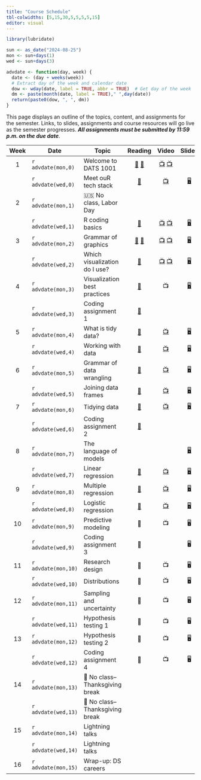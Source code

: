 ```yaml
---
title: "Course Schedule"
tbl-colwidths: [5,15,30,5,5,5,5,15]
editor: visual
---
```


```r
library(lubridate)

sun <- as_date("2024-08-25")
mon <- sun+days(1)
wed <- sun+days(3)

advdate <- function(day, week) {
  date <- (day + weeks(week))
  # Extract day of the week and calendar date
  dow <- wday(date, label = TRUE, abbr = TRUE)  # Get day of the week
  dm <- paste(month(date, label = TRUE)," ",day(date))
  return(paste0(dow, ", ", dm))
}
```

This page displays an outline of the topics, content, and assignments
for the semester. Links, to slides, assignments and course resources
will go live as the semester progresses. ***All assignments must be
submitted by 11:59 p.m. on the due date***.

::: column-screen-inset-right
| Week | Date                | Topic                          |                                                                               Reading                                                                               |                                                     Video                                                      |                   Slides                    |                           Assignment                            |        Due Date         |
|:-------:|---------|---------|:-------:|:-------:|:-------:|:-------:|:-------:|
|  1   | `r advdate(mon,0)`  | Welcome to DATS 1001           | [📖](https://rstudio-education.github.io/hopr/starting.html "hopwr, Appendix A and B") [📖](https://quarto.org/docs/get-started/hello/rstudio.html "Hello, Quarto") |                     [📺](https://youtu.be/eimM6pNkYjE) [📺](https://youtu.be/6QN9ZYURDFg)                      |                                             |                                                                 |                         |
|      | `r advdate(wed,0)`  | Meet ouR tech stack            |                                                [📖](https://www.markdownguide.org/getting-started/ "Markdown Guide")                                                |                               [📺](https://www.youtube.com/watch?v=bTVIMt3XllM)                                | [🖥️](slides/week-1.2.qmd "Week 1.2 slides") |                                                                 |                         |
|  2   | `r advdate(mon,1)`  | 🇺🇸 No class, Labor Day         |                                                                                                                                                                     |                                                                                                                |                                             |                                                                 |                         |
|      | `r advdate(wed,1)`  | R coding basics                |                                                     [📖](https://rstudio-education.github.io/hopr/basics.html)                                                      |    [📺](https://www.youtube.com/watch?v=hvFBDmT4bdY) [📺](https://youtu.be/9f2g7RN5N0I?si=WMsaGlhFC7Fx-ZNy)    | [🖥️](slides/week-2.1.qmd "Week 2.1 slides") |                                                                 |                         |
|  3   | `r advdate(mon,2)`  | Grammar of graphics            |                         [📖](https://r4ds.hadley.nz/data-import "r4ds, chap. 7") [📖](https://r4ds.hadley.nz/data-visualize.html "r4ds, 2")                         |  [📺](https://youtu.be/QG1oDJPoIio "Make a bar chart") [📺](https://youtu.be/-1YhCql-gMo "Make a histogram")   | [🖥️](slides/week-3.1.qmd "Week 3.1 slides") |                                                                 |                         |
|      | `r advdate(wed,2)`  | Which visualization do I use?  |                                                      [📖](https://r4ds.hadley.nz/layers.html "r4ds, 9.1-9.4")                                                       | [📺](https://youtu.be/PnmQ2MFQpIc "Make a line chart") [📺](https://youtu.be/FiosjUVyfLM "Make a scatterplot") | [🖥️](slides/week-3.2.qmd "Week 3.2 slides") |                                                                 |                         |
|  4   | `r advdate(mon,3)`  | Visualization best practices   |                                                     [📖](https://r4ds.hadley.nz/communication "r4ds, chap. 11")                                                     |                                                       📺                                                       | [🖥️](slides/week-4.1.qmd "Week 4.1 slides") |                                                                 |                         |
|      | `r advdate(wed,3)`  | Coding assignment 1            |                                             [📖](https://www-jstor-org.proxygw.wrlc.org/stable/1951731?seq=8 "Lipset")                                              |                                                                                                                |                                             | [🧮](assignments/coding-assignment-1.qmd "Coding assignment 1") |   `r advdate(sun,4)`    |
|  5   | `r advdate(mon,4)`  | What is tidy data?             |                                               [📖](https://r4ds.hadley.nz/data-tidy#sec-tidy-data "r4ds, chap. 5.2")                                                |                  [📺](https://youtu.be/ZwJsSjJRuMU?si=A6ucJ7jHL1s3T3uT "Reading data into R")                  | [🖥️](slides/week-5.1.qmd "Week 5.1 slides") |                                                                 |                         |
|      | `r advdate(wed,4)`  | Working with data              |                                                  [📖](https://r4ds.hadley.nz/data-transform "rd4s, chap. 3.1-3.4")                                                  |           [📺](https://youtu.be/ScQD47eJeAE?si=Rc6epCTKhQVtkCjS "Transforming data w/ dplyr verbs")            |   [🖥️](slides/week-5.2 "Week 5.2 slides")   |                                                                 |                         |
|  6   | `r advdate(mon,5)`  | Grammar of data wrangling      |                                                [📖](https://r4ds.hadley.nz/data-transform#groups "r4ds, chap. 3.5")                                                 |             [📺](https://youtu.be/mgBwVzMV-v8?si=4KP-qyDyssI92iFe "Grouping and summarizing data")             |   [🖥️](slides/week-6.1 "Week 6.1 slides")   |                                                                 |                         |
|      | `r advdate(wed,5)`  | Joining data frames            |                                                      [📖](https://r4ds.hadley.nz/joins.html "r4ds, chap. 19")                                                       |          [📺](https://youtu.be/wNF3ZPneHWw?si=TyiXrsAxgbdrztD4 "Merge data frames with left_join()")           | [🖥️](slides/week-6.2.qmd "Week 6.2 slides") |                                                                 |                         |
|  7   | `r advdate(mon,6)`  | Tidying data                   |                                                    [📖](https://r4ds.hadley.nz/data-tidy "r4ds, chap. 5.3-5.5")                                                     |                     [📺](https://youtu.be/xa0tYCfHHTI?si=1YII-L90IY05UZ70 "Tidying data")                      |  [🖥️](slides/week-7.1.qmd "Week 7 slides")  |                                                                 |                         |
|      | `r advdate(wed,6)`  | Coding assignment 2            |                                            [📖](https://link.springer.com/article/10.1057/palgrave.ap.5500151 "Norris")                                             |                                                                                                                |                                             | [🧮](assignments/coding-assignment-2.qmd "Coding assingment 2") |   `r advdate(sun,7)`    |
|  8   | `r advdate(mon,7)`  | The language of models         |                                                                                                                                                                     |                                                                                                                | [🖥️](slides/week-8.1.qmd "Week 8.1 slides") |                                                                 |                         |
|      | `r advdate(wed,7)`  | Linear regression              |                                                  [📖](https://openintro-ims.netlify.app/model-slr "IMS, chap. 7")                                                   |                             [📺](https://youtu.be/dLc-lfEEYss?si=-Zelb-HBAP-MPvnF)                             | [🖥️](slides/week-8.2.qmd "Week 8.2 slides") |  [✍️](project/project-assignment-1.qmd "Project assignment 1")  |   `r advdate(sun,8)`    |
|  9   | `r advdate(mon,8)`  | Multiple regression            |                                                  [📖](https://openintro-ims.netlify.app/model-mlr "IMS, chap. 8")                                                   |                             [📺](https://youtu.be/jXg0vU0y1ak?si=rhQ9uWhuhVqnI-Ox)                             |  [🖥️](slides/week-9.1.qmd "Week 9 sides")   |                                                                 |                         |
|      | `r advdate(wed,8)`  | Logistic regression            |                                                [📖](https://openintro-ims.netlify.app/model-logistic "IMS, chap. 9")                                                |                             [📺](https://youtu.be/xuTiAW0OR40?si=sUoIr5pzHwHEpazO)                             | [🖥️](slides/week-9.2.qmd "Week 9.2 slides") |                                                                 |                         |
|  10  | `r advdate(mon,9)`  | Predictive modeling            |                                                                                 📖                                                                                  |                                                       📺                                                       |                     🖥️                      |                                                                 |                         |
|      | `r advdate(wed,9)`  | Coding assignment 3            |                                                                                 📖                                                                                  |                                                                                                                |                     🖥️                      |                               🧮                                |   `r advdate(sun,10)`   |
|  11  | `r advdate(mon,10)` | Research design                |                                                                                 📖                                                                                  |                                                       📺                                                       |                     🖥️                      |                                                                 |                         |
|      | `r advdate(wed,10)` | Distributions                  |                                                                                 📖                                                                                  |                                                       📺                                                       |                     🖥️                      |                               ✍️                                |   `r advdate(sun,11)`   |
|  12  | `r advdate(mon,11)` | Sampling and uncertainty       |                                                                                 📖                                                                                  |                                                       📺                                                       |                     🖥️                      |                                                                 |                         |
|      | `r advdate(wed,11)` | Hypothesis testing 1           |                                                                                 📖                                                                                  |                                                       📺                                                       |                     🖥️                      |                                                                 |                         |
|  13  | `r advdate(mon,12)` | Hypothesis testing 2           |                                                                                 📖                                                                                  |                                                       📺                                                       |                     🖥️                      |                                                                 |                         |
|      | `r advdate(wed,12)` | Coding assignment 4            |                                                                                 📖                                                                                  |                                                       📺                                                       |                     🖥️                      |                               🧮                                |   `r advdate(sun,13)`   |
|  14  | `r advdate(mon,13)` | 🦃 No class–Thanksgiving break |                                                                                                                                                                     |                                                                                                                |                                             |                                                                 |                         |
|      | `r advdate(wed,13)` | 🦃 No class–Thanksgiving break |                                                                                                                                                                     |                                                                                                                |                                             |                                                                 |                         |
|  15  | `r advdate(mon,14)` | Lightning talks                |                                                                                                                                                                     |                                                                                                                |                                             |                                                                 |                         |
|      | `r advdate(wed,14)` | Lightning talks                |                                                                                                                                                                     |                                                                                                                |                                             |                                                                 |                         |
|  16  | `r advdate(mon,15)` | Wrap-up: DS careers            |                                                                                                                                                                     |                                                                                                                |                                             |                               ✍️                                | Date of scheduled final |
:::
